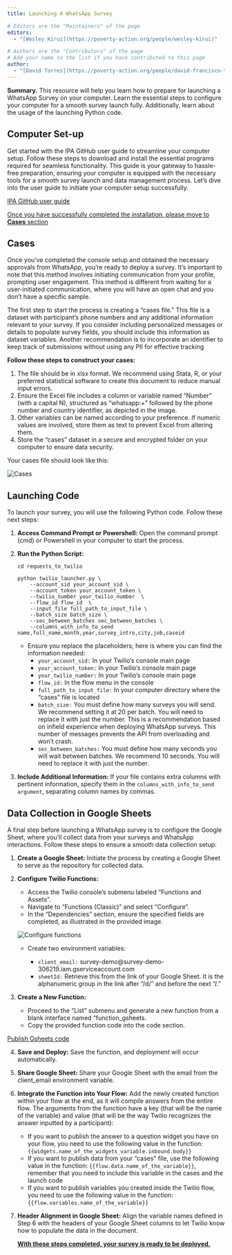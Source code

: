 ```yaml
---
title: Launching A WhatsApp Survey

# Editors are the "Maintainers" of the page
editors:
  - "[Wesley Kirui](https://poverty-action.org/people/wesley-kirui)"

# Authors are the "Contributors" of the page
# Add your name to the list if you have contributed to this page
author:
  - "[David Torres](https://poverty-action.org/people/david-francisco-torres-leon)"
---
```


**Summary.** This resource will help you learn how to prepare for launching a WhatsApp Survey on your computer. Learn the essential steps to configure your computer for a smooth survey launch fully. Additionally, learn about the usage of the launching Python code.

## Computer Set-up
Get started with the IPA GitHub user guide to streamline your computer setup. Follow these steps to download and install the essential programs required for seamless functionality. This guide is your gateway to hassle-free preparation, ensuring your computer is equipped with the necessary tools for a smooth survey launch and data management process. Let's dive into the user guide to initiate your computer setup successfully.

::: {.custom-font}
[IPA GitHub user guide](https://github.com/PovertyAction/requests_to_twilio)
:::


[Once you have successfully completed the installation, please move to **Cases** section]{.underline}

## Cases
Once you've completed the console setup and obtained the necessary approvals from WhatsApp, you're ready to deploy a survey. It's important to note that this method involves initiating communication from your profile, prompting user engagement. This method is different from waiting for a user-initiated communication, where you will have an open chat and you don't have a specific sample. 

The first step to start the process is creating a "cases file." This file is a dataset with participant's phone numbers and any additional information relevant to your survey. If you consider including personalized messages or details to populate survey fields, you should include this information as dataset variables. Another recommendation is to incorporate an identifier to keep track of submissions without using any PII for effective tracking

**Follow these steps to construct your cases:**

1. The file should be in xlsx format. We recommend using Stata, R, or your preferred statistical software to create this document to reduce manual input errors.
2. Ensure the Excel file includes a column or variable named "Number" (with a capital N), structured as "whatsapp:+" followed by the phone number and country identifier, as depicted in the image.
3. Other variables can be named according to your preference. If numeric values are involved, store them as text to prevent Excel from altering them.
4. Store the "cases" dataset in a secure and encrypted folder on your computer to ensure data security.

Your cases file should look like this:

![](../../assets/images/data_collection_methods/whatsapp/whatsapp_survey_cases.png "Cases")

## Launching Code

To launch your survey, you will use the following Python code. Follow these next steps:

1. **Access Command Prompt or Powershell:** Open the command prompt (cmd) or Powershell in your computer to start the process.
2. **Run the Python Script:**
 
    `cd requests_to_twilio`

    ```
    python twilio_launcher.py \
        --account_sid your_account_sid \
        --account_token your_account_token \ 
        --twilio_number your_twilio_number  \
        --flow_id flow_id  \
        --input_file full_path_to_input_file \
        --batch_size batch_size \
        --sec_between_batches sec_between_batches \
        --columns_with_info_to_send name,full_name,month,year,survey_intro,city,job,caseid 
    ```

    - Ensure you replace the placeholders; here is where you can find the information needed:
        - `your_account_sid:` In your Twilio's console main page
        - `your_account_token:` In your Twilio's console main page
        - `your_twilio_number:` In your Twilio's console main page
        - `flow_id:` In the flow menu in the console
        - `full_path_to_input_file:` In your computer directory where the "cases" file is located
        - `batch_size:` You must define how many surveys you will send. We recommend setting it at 20 per batch. You will need to replace it with just the number. This is a recommendation based on infield experience when deploying WhatsApp surveys. This number of messages prevents the API from overloading and won't crash.
        - `sec_between_batches:` You must define how many seconds you will wait between batches. We recommend 10 seconds. You will need to replace it with just the number.

3. **Include Additional Information:** If your file contains extra columns with pertinent information, specify them  in the `columns_with_info_to_send argument`, separating column names by commas.


## Data Collection in Google Sheets

A final step before launching a WhatsApp survey is to configure the Google Sheet, where you'll collect data from your surveys and WhatsApp interactions. Follow these steps to ensure a smooth data collection setup:

1. **Create a Google Sheet:** Initiate the process by creating a Google Sheet to serve as the repository for collected data.
2. **Configure Twilio Functions:**
    - Access the Twilio console's submenu labeled "Functions and Assets".
    - Navigate to "Functions (Classic)" and select "Configure".
    - In the "Dependencies" section, ensure the specified fields are completed, as illustrated in the provided image.

    ![](../../assets/images/data_collection_methods/whatsapp/twilio_functions_configuration.png "Configure functions")

    - Create two environment variables:

        - `client_email:` survey-demo@survey-demo-306219.iam.gserviceaccount.com
        - `sheetId:` Retrieve this from the link of your Google Sheet. It is the alphanumeric group in the link after "/d/" and before the next "/."

3. **Create a New Function:**
    - Proceed to the "List" submenu and generate a new function from a blank interface named "function_gsheets.
    - Copy the provided function code into the code section.

::: {.custom-font}
[Publish Gsheets code](https://github.com/PovertyAction/requests_to_twilio/blob/master/publish_gsheets)
:::

4. **Save and Deploy:** Save the function, and deployment will occur automatically.
5. **Share Google Sheet:** Share your Google Sheet with the email from the client_email environment variable.
6. **Integrate the Function into Your Flow:**
    Add the newly created function within your flow at the end, as it will compile answers from the entire flow.
    The arguments from the function have a key (that will be the name of the variable) and value (that will be the way Twilio recognizes the answer inputted by a participant):
     - If you want to publish the answer to a question widget you have on your flow, you need to use the following value in the function: `{{widgets.name_of_the_widgets_variable.inbound.body}}`
     - If you want to publish data from your "cases" file, use the following value in the function: `{{flow.data.name_of_the_variable}}`, remember that you need to include this variable in the cases and the launch code
     - If you want to publish variables you created inside the Twilio flow, you need to use the following value in the function: `{{flow.variables.name_of_the_variable}}`
7. **Header Alignment in Google Sheet:** Align the variable names defined in Step 6 with the headers of your Google Sheet columns to let Twilio know how to populate the data in the document.

    **[With these steps completed, your survey is ready to be deployed.]{.underline}**
